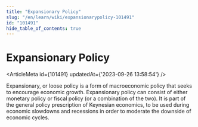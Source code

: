 ```yaml
---
title: "Expansionary Policy"
slug: "/en/learn/wiki/expansionarypolicy-101491"
id: "101491"
hide_table_of_contents: true
---
```



# Expansionary Policy

<ArticleMeta id={101491} updatedAt={'2023-09-26 13:58:54'} />
<div className='border-solid border-b border-t-0 my-4 border-[var(--ifm-color-gray-300)]' />

Expansionary, or loose policy is a form of macroeconomic policy that seeks to encourage economic growth. Expansionary policy can consist of either monetary policy or fiscal policy (or a combination of the two). It is part of the general policy prescription of Keynesian economics, to be used during economic slowdowns and recessions in order to moderate the downside of economic cycles.
